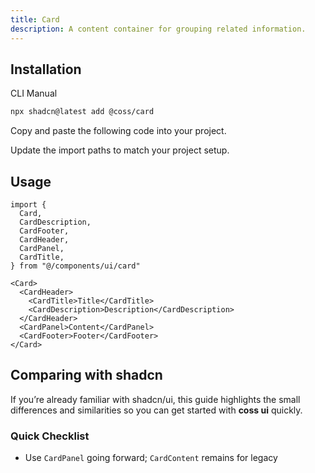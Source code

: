```yaml
---
title: Card
description: A content container for grouping related information.
---
```


<ComponentPreview name="card-demo" />

## Installation

<CodeTabs>

<TabsList>
  <TabsTab value="cli">CLI</TabsTab>
  <TabsTab value="manual">Manual</TabsTab>
</TabsList>
<TabsPanel value="cli">

```bash
npx shadcn@latest add @coss/card
```

</TabsPanel>

<TabsPanel value="manual">

<Steps>

<Step>Copy and paste the following code into your project.</Step>

<ComponentSource name="card" title="components/ui/card.tsx" />

<Step>Update the import paths to match your project setup.</Step>

</Steps>

</TabsPanel>

</CodeTabs>

## Usage

```tsx
import {
  Card,
  CardDescription,
  CardFooter,
  CardHeader,
  CardPanel,
  CardTitle,
} from "@/components/ui/card"
```

```tsx
<Card>
  <CardHeader>
    <CardTitle>Title</CardTitle>
    <CardDescription>Description</CardDescription>
  </CardHeader>
  <CardPanel>Content</CardPanel>
  <CardFooter>Footer</CardFooter>
</Card>
```

## Comparing with shadcn

If you’re already familiar with shadcn/ui, this guide highlights the small differences and similarities so you can get started with **coss ui** quickly.

### Quick Checklist

- Use `CardPanel` going forward; `CardContent` remains for legacy
